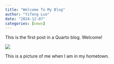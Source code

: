 ```yaml
---
title: "Welcome To My Blog"
author: "Yifeng Luo"
date: "2024-12-07"
categories: [news]
---
```


This is the first post in a Quarto blog. Welcome!

![](IMG_7430.jpg)

This is a picture of me when I am in my hometown.

